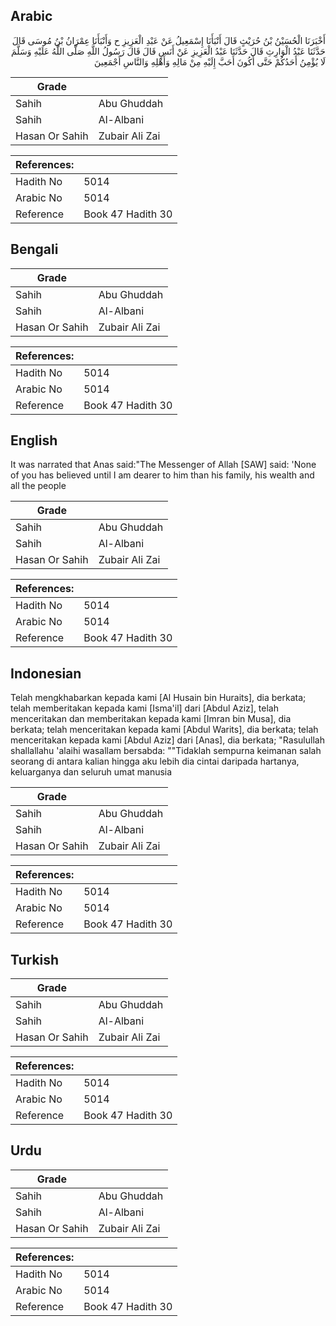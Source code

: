 ## Arabic


<div dir="rtl" lang="ar" style={{fontSize:'larger',backgroundColor:'#f8f9fa',padding:20}}>
أَخْبَرَنَا الْحُسَيْنُ بْنُ حُرَيْثٍ قَالَ أَنْبَأَنَا إِسْمَعِيلُ عَنْ عَبْدِ الْعَزِيزِ ح وَأَنْبَأَنَا عِمْرَانُ بْنُ مُوسَى قَالَ حَدَّثَنَا عَبْدُ الْوَارِثِ قَالَ حَدَّثَنَا عَبْدُ الْعَزِيزِ عَنْ أَنَسٍ قَالَ قَالَ رَسُولُ اللَّهِ صَلَّى اللَّهُ عَلَيْهِ وَسَلَّمَ لَا يُؤْمِنُ أَحَدُكُمْ حَتَّى أَكُونَ أَحَبَّ إِلَيْهِ مِنْ مَالِهِ وَأَهْلِهِ وَالنَّاسِ أَجْمَعِينَ
</div>
<div style={{backgroundColor:'#f8f9fa',padding:20, marginBottom: 10}}><table> <thead> <tr> <th>Grade</th> <th></th> </tr> </thead> <tbody> <tr><td>Sahih</td><td>Abu Ghuddah</td></tr><tr><td>Sahih</td><td>Al-Albani</td></tr><tr><td>Hasan Or Sahih</td><td>Zubair Ali Zai</td></tr></tbody></table><table> <thead> <tr> <th>References:</th> <th></th> </tr> </thead> <tbody><tr><td>Hadith No</td><td>5014</td></tr><tr><td>Arabic No</td><td>5014</td></tr><tr><td>Reference</td><td>Book 47 Hadith 30</td></tr></tbody></table></div>

## Bengali


<div dir="ltr" lang="bn" style={{fontSize:'larger',backgroundColor:'#f8f9fa',padding:20}}>

</div>
<div style={{backgroundColor:'#f8f9fa',padding:20, marginBottom: 10}}><table> <thead> <tr> <th>Grade</th> <th></th> </tr> </thead> <tbody> <tr><td>Sahih</td><td>Abu Ghuddah</td></tr><tr><td>Sahih</td><td>Al-Albani</td></tr><tr><td>Hasan Or Sahih</td><td>Zubair Ali Zai</td></tr></tbody></table><table> <thead> <tr> <th>References:</th> <th></th> </tr> </thead> <tbody><tr><td>Hadith No</td><td>5014</td></tr><tr><td>Arabic No</td><td>5014</td></tr><tr><td>Reference</td><td>Book 47 Hadith 30</td></tr></tbody></table></div>

## English


<div dir="ltr" lang="en" style={{fontSize:'larger',backgroundColor:'#f8f9fa',padding:20}}>
It was narrated that Anas said:"The Messenger of Allah [SAW] said: 'None of you has believed until I am dearer to him than his family, his wealth and all the people
</div>
<div style={{backgroundColor:'#f8f9fa',padding:20, marginBottom: 10}}><table> <thead> <tr> <th>Grade</th> <th></th> </tr> </thead> <tbody> <tr><td>Sahih</td><td>Abu Ghuddah</td></tr><tr><td>Sahih</td><td>Al-Albani</td></tr><tr><td>Hasan Or Sahih</td><td>Zubair Ali Zai</td></tr></tbody></table><table> <thead> <tr> <th>References:</th> <th></th> </tr> </thead> <tbody><tr><td>Hadith No</td><td>5014</td></tr><tr><td>Arabic No</td><td>5014</td></tr><tr><td>Reference</td><td>Book 47 Hadith 30</td></tr></tbody></table></div>

## Indonesian


<div dir="ltr" lang="id" style={{fontSize:'larger',backgroundColor:'#f8f9fa',padding:20}}>
Telah mengkhabarkan kepada kami [Al Husain bin Huraits], dia berkata; telah memberitakan kepada kami [Isma'il] dari [Abdul Aziz], telah menceritakan dan memberitakan kepada kami [Imran bin Musa], dia berkata; telah menceritakan kepada kami [Abdul Warits], dia berkata; telah menceritakan kepada kami [Abdul Aziz] dari [Anas], dia berkata; "Rasulullah shallallahu 'alaihi wasallam bersabda: ""Tidaklah sempurna keimanan salah seorang di antara kalian hingga aku lebih dia cintai daripada hartanya, keluarganya dan seluruh umat manusia
</div>
<div style={{backgroundColor:'#f8f9fa',padding:20, marginBottom: 10}}><table> <thead> <tr> <th>Grade</th> <th></th> </tr> </thead> <tbody> <tr><td>Sahih</td><td>Abu Ghuddah</td></tr><tr><td>Sahih</td><td>Al-Albani</td></tr><tr><td>Hasan Or Sahih</td><td>Zubair Ali Zai</td></tr></tbody></table><table> <thead> <tr> <th>References:</th> <th></th> </tr> </thead> <tbody><tr><td>Hadith No</td><td>5014</td></tr><tr><td>Arabic No</td><td>5014</td></tr><tr><td>Reference</td><td>Book 47 Hadith 30</td></tr></tbody></table></div>

## Turkish


<div dir="ltr" lang="tr" style={{fontSize:'larger',backgroundColor:'#f8f9fa',padding:20}}>

</div>
<div style={{backgroundColor:'#f8f9fa',padding:20, marginBottom: 10}}><table> <thead> <tr> <th>Grade</th> <th></th> </tr> </thead> <tbody> <tr><td>Sahih</td><td>Abu Ghuddah</td></tr><tr><td>Sahih</td><td>Al-Albani</td></tr><tr><td>Hasan Or Sahih</td><td>Zubair Ali Zai</td></tr></tbody></table><table> <thead> <tr> <th>References:</th> <th></th> </tr> </thead> <tbody><tr><td>Hadith No</td><td>5014</td></tr><tr><td>Arabic No</td><td>5014</td></tr><tr><td>Reference</td><td>Book 47 Hadith 30</td></tr></tbody></table></div>

## Urdu


<div dir="rtl" lang="ur" style={{fontSize:'larger',backgroundColor:'#f8f9fa',padding:20}}>

</div>
<div style={{backgroundColor:'#f8f9fa',padding:20, marginBottom: 10}}><table> <thead> <tr> <th>Grade</th> <th></th> </tr> </thead> <tbody> <tr><td>Sahih</td><td>Abu Ghuddah</td></tr><tr><td>Sahih</td><td>Al-Albani</td></tr><tr><td>Hasan Or Sahih</td><td>Zubair Ali Zai</td></tr></tbody></table><table> <thead> <tr> <th>References:</th> <th></th> </tr> </thead> <tbody><tr><td>Hadith No</td><td>5014</td></tr><tr><td>Arabic No</td><td>5014</td></tr><tr><td>Reference</td><td>Book 47 Hadith 30</td></tr></tbody></table></div>